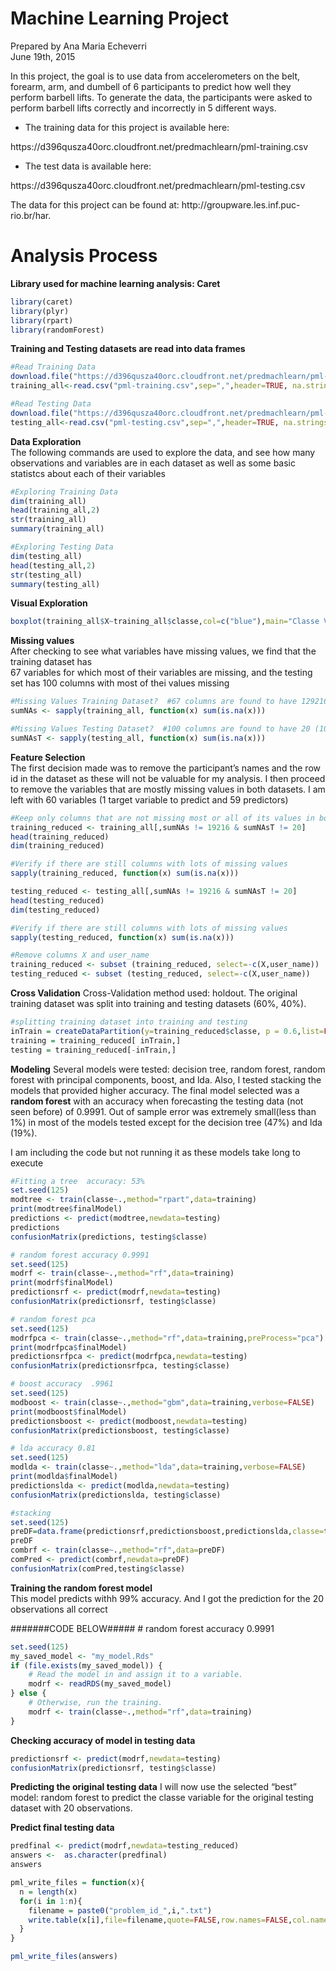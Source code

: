 Machine Learning Project
========================================================

Prepared by Ana Maria Echeverri  
June 19th, 2015

In this project, the goal is to use data from accelerometers on the belt, forearm, arm, and dumbell of 6 participants to predict how well they perform barbell lifts. To generate the data, the participants were asked to perform barbell lifts correctly and incorrectly in 5 different ways.

- The training data for this project is available here: 

https://d396qusza40orc.cloudfront.net/predmachlearn/pml-training.csv

- The test data is available here: 

https://d396qusza40orc.cloudfront.net/predmachlearn/pml-testing.csv

The data for this project can be found at: http://groupware.les.inf.puc-rio.br/har. 

Analysis Process
========================================================
**Library used for machine learning analysis: Caret**

```r
library(caret)
library(plyr)
library(rpart)
library(randomForest)
```
**Training and Testing datasets are read into data frames**
```r
#Read Training Data
download.file("https://d396qusza40orc.cloudfront.net/predmachlearn/pml-training.csv","pml-training.csv",method="curl")
training_all<-read.csv("pml-training.csv",sep=",",header=TRUE, na.strings = "NA")

#Read Testing Data
download.file("https://d396qusza40orc.cloudfront.net/predmachlearn/pml-testing.csv","pml-testing.csv",method="curl")
testing_all<-read.csv("pml-testing.csv",sep=",",header=TRUE, na.strings = "NA")
```
**Data Exploration**  
The following commands are used to explore the data, and see how many observations and variables are in each dataset as well as some basic statistcs about each of their variables
```r
#Exploring Training Data
dim(training_all)
head(training_all,2)
str(training_all)
summary(training_all)

#Exploring Testing Data
dim(testing_all)
head(testing_all,2)
str(testing_all)
summary(testing_all)
```
**Visual Exploration**
``` r
boxplot(training_all$X~training_all$classe,col=c("blue"),main="Classe Variable in Training Data")
```
**Missing values**  
After checking to see what variables have missing values, we find that the training dataset has  
67 variables for which most of their variables are missing, and the testing set has 100 columns with most of thei values missing
``` r
#Missing Values Training Dataset?  #67 columns are found to have 129216 (close to 100%) missing observations
sumNAs <- sapply(training_all, function(x) sum(is.na(x)))

#Missing Values Testing Dataset?  #100 columns are found to have 20 (100%) missing observations
sumNAsT <- sapply(testing_all, function(x) sum(is.na(x)))
```
**Feature Selection**  
The first decision made was to remove the participant's names and the row id in the dataset as these will not be valuable for my analysis.  I then proceed to remove the variables that are mostly missing values in both datasets.  I am left with 60 variables (1 target variable to predict and 59 predictors)
``` r

#Keep only columns that are not missing most or all of its values in both datasets. #59 predictors
training_reduced <- training_all[,sumNAs != 19216 & sumNAsT != 20]
head(training_reduced)
dim(training_reduced)

#Verify if there are still columns with lots of missing values
sapply(training_reduced, function(x) sum(is.na(x)))

testing_reduced <- testing_all[,sumNAs != 19216 & sumNAsT != 20]
head(testing_reduced)
dim(testing_reduced)

#Verify if there are still columns with lots of missing values
sapply(testing_reduced, function(x) sum(is.na(x)))

#Remove columns X and user_name
training_reduced <- subset (training_reduced, select=-c(X,user_name))
testing_reduced <- subset (testing_reduced, select=-c(X,user_name))
```
**Cross Validation**
Cross-Validation method used: holdout.  The original training dataset was split into training and testing datasets (60%, 40%).
``` r
#splitting training dataset into training and testing
inTrain = createDataPartition(y=training_reduced$classe, p = 0.6,list=FALSE)
training = training_reduced[ inTrain,]
testing = training_reduced[-inTrain,]
```
**Modeling**
Several models were tested: decision tree, random forest, random forest with principal components, boost, and lda.  Also, I tested stacking the models that provided higher accuracy.  The final model selected was a **random forest** with an accuracy when forecasting the testing data (not seen before) of 0.9991. Out of sample error was extremely small(less than 1%) in most of the models tested except for the decision tree (47%) and lda (19%).

I am including the code but not running it as these models take long to execute

```r
#Fitting a tree  accuracy: 53%
set.seed(125)
modtree <- train(classe~.,method="rpart",data=training)
print(modtree$finalModel)
predictions <- predict(modtree,newdata=testing)
predictions
confusionMatrix(predictions, testing$classe)

# random forest accuracy 0.9991  
set.seed(125)
modrf <- train(classe~.,method="rf",data=training)
print(modrf$finalModel)
predictionsrf <- predict(modrf,newdata=testing)
confusionMatrix(predictionsrf, testing$classe)

# random forest pca
set.seed(125)
modrfpca <- train(classe~.,method="rf",data=training,preProcess="pca")
print(modrfpca$finalModel)
predictionsrfpca <- predict(modrfpca,newdata=testing)
confusionMatrix(predictionsrfpca, testing$classe)

# boost accuracy  .9961
set.seed(125)
modboost <- train(classe~.,method="gbm",data=training,verbose=FALSE)
print(modboost$finalModel)
predictionsboost <- predict(modboost,newdata=testing)
confusionMatrix(predictionsboost, testing$classe)

# lda accuracy 0.81
set.seed(125)
modlda <- train(classe~.,method="lda",data=training,verbose=FALSE)
print(modlda$finalModel)
predictionslda <- predict(modlda,newdata=testing)
confusionMatrix(predictionslda, testing$classe)

#stacking
set.seed(125)
preDF=data.frame(predictionsrf,predictionsboost,predictionslda,classe=testing$classe)
preDF
combrf <- train(classe~.,method="rf",data=preDF)
comPred <- predict(combrf,newdata=preDF)
confusionMatrix(comPred,testing$classe)
```

**Training the random forest model**  
This model predicts withh 99% accuracy. And I got the prediction for the 20 observations all correct

#######CODE BELOW#####
# random forest accuracy 0.9991  
```r
set.seed(125)  
my_saved_model <- "my_model.Rds"
if (file.exists(my_saved_model)) {
    # Read the model in and assign it to a variable.
    modrf <- readRDS(my_saved_model)
} else {
    # Otherwise, run the training.
    modrf <- train(classe~.,method="rf",data=training)
}

```
**Checking accuracy of model in testing data**
``` r
predictionsrf <- predict(modrf,newdata=testing)  
confusionMatrix(predictionsrf, testing$classe)  
```
**Predicting the original testing data**
I will now use the selected "best" model: random forest to predict the classe variable for the original testing dataset with 20 observations.

**Predict final testing data**
```r
predfinal <- predict(modrf,newdata=testing_reduced)  
answers <-  as.character(predfinal)  
answers  

pml_write_files = function(x){
  n = length(x)
  for(i in 1:n){
    filename = paste0("problem_id_",i,".txt")
    write.table(x[i],file=filename,quote=FALSE,row.names=FALSE,col.names=FALSE)
  }
}

pml_write_files(answers)
```




